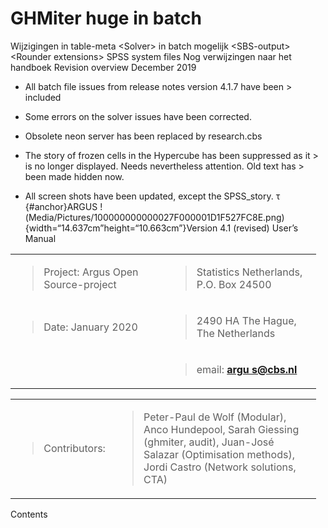# GHMiter huge in batch
Wijzigingen in table-meta
\<Solver\> in batch mogelijk
\<SBS-output\>
\<Rounder extensions\>
SPSS system files
Nog verwijzingen naar het handboek
Revision overview
December 2019

-   All batch file issues from release notes version 4.1.7 have been
    > included

-   Some errors on the solver issues have been corrected.

-   Obsolete neon server has been replaced by research.cbs

-   The story of frozen cells in the Hypercube has been suppressed as it
    > is no longer displayed. Needs nevertheless attention. Old text has
    > been made hidden now.

-   All screen shots have been updated, except the SPSS_story.
τ
{#anchor}ARGUS
!(Media/Pictures/100000000000027F000001D1F527FC8E.png){width="14.637cm"height="10.663cm"}Version 4.1 (revised)
User's Manual

+----------------------------------+----------------------------------+
| > Project: Argus Open            | > Statistics Netherlands, P.O.   |
| > Source-project                 | > Box 24500                      |
+----------------------------------+----------------------------------+
| > Date: January 2020             | > 2490 HA The Hague, The         |
|                                  | > Netherlands                    |
+----------------------------------+----------------------------------+
|                                  | > email:                         |
|                                  | > [**argu                        |
|                                  | s@cbs.nl**](mailto:argus@cbs.nl) |
+----------------------------------+----------------------------------+

+------------------+--------------------------------------------------+
| > Contributors:  | > Peter-Paul de Wolf (Modular), Anco Hundepool,  |
|                  | > Sarah Giessing (ghmiter, audit), Juan-José     |
|                  | > Salazar (Optimisation methods), Jordi Castro   |
|                  | > (Network solutions, CTA)                       |
+------------------+--------------------------------------------------+

<div>

</div>
Contents


